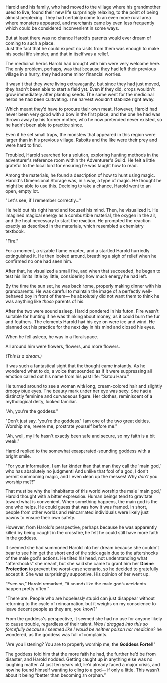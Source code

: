 Harold and his family, who had moved to the village where his grandmother used to live, found their new life surprisingly relaxing, to the point of being almost perplexing. They had certainly come to an even more rural area where monsters appeared, and merchants came by even less frequently which could be considered inconvenient in some ways. 

But at least there was no chance Harold’s parents would ever dream of coming to such a place.  
Just the fact that he could expect no visits from them was enough to make his social life simpler, and that in itself was a relief.

The medicinal herbs Harold had brought with him were very welcome here. The only problem, perhaps, was that because they had left their previous village in a hurry, they had some minor financial worries.

It wasn't that they were living extravagantly, but since they had just moved, they hadn't been able to start a field yet. Even if they did, crops wouldn't grow immediately after planting seeds. The same went for the medicinal herbs he had been cultivating. The harvest wouldn't stabilize right away.

Which meant they’d have to procure their own meat. However, Harold had never been very good with a bow in the first place, and the one he had was thrown away by his former mother, who he now pretended never existed, so he hadn't been able to practice since. 

Even if he set small traps, the monsters that appeared in this region were larger than in his previous village. Rabbits and the like were their prey and were hard to find.

Troubled, Harold searched for a solution, exploring hunting methods in the adventurer's reference room within the Adventurer's Guild. He felt a little grateful to the local lord for ensuring he was taught how to read.

Among the materials, he found a description of how to hunt using magic. Harold's Dimensional Storage was, in a way, a type of magic. He thought he might be able to use this. Deciding to take a chance, Harold went to an open, empty lot.

"Let's see, if I remember correctly..."

He held out his right hand and focused his mind. Then, he visualized it. He imagined magical energy as a combustible material, the oxygen in the air, and the heat necessary to start the reaction. He prompted the reaction exactly as described in the materials, which resembled a chemistry textbook.

"Fire."

For a moment, a sizable flame erupted, and a startled Harold hurriedly extinguished it. He then looked around, breathing a sigh of relief when he confirmed no one had seen him.

After that, he visualized a small fire, and when that succeeded, he began to test his limits little by little, considering how much energy he had left.

By the time the sun set, he was back home, properly making dinner with his grandparents. He was careful to maintain the image of a perfectly well-behaved boy in front of them— he absolutely did not want them to think he was anything like _those_ parents of his.

After the two were sound asleep, Harold pondered in his futon. Fire wasn't suitable for hunting if he was thinking about money, as it could burn the fur and feathers. The elements Harold had his eye on were ice and wind. He planned out his practice for the next day in his mind and closed his eyes.

When he fell asleep, he was in a floral space.

All around him were flowers, flowers, and more flowers.

_(This is a dream.)_

It was such a fantastical sight that the thought came instantly. As he wondered what to do, a voice that sounded as if it were suppressing all emotion called out his name from his past life: "Satou Haru."

He turned around to see a woman with long, cream-colored hair and slightly droopy blue eyes. The beauty mark under her eye was sexy. She had a distinctly feminine and curvaceous figure. Her clothes, reminiscent of a mythological deity, looked familiar.

"Ah, you're the goddess."

"Don't just say, 'you're the goddess.' I am one of the two great deities. Worship me, revere me, prostrate yourself before me."

"Ah, well, my life hasn't exactly been safe and secure, so my faith is a bit weak."

Harold replied to the somewhat exasperated-sounding goddess with a bright smile.

"For your information, I am far kinder than that man they call the 'main god,' who has absolutely no judgment! And unlike that fool of a god, I don't permit summoning magic, and I even clean up the messes! Why _don’t_ you worship me?!"

That must be why the inhabitants of this world worship the male 'main god,' Harold thought with a bitter expression. Human beings tend to gravitate toward what is convenient. When something happens, the main god is the one who helps. He could guess that was how it was framed. In short, people from other worlds and reincarnated individuals were likely just pawns to ensure their own safety.

However, from Harold's perspective, perhaps because he was apparently killed by being caught in the crossfire, he felt he could still have more faith in the goddess.

It seemed she had summoned Harold into her dream because she couldn't bear to see him get the short end of the stick again due to the aftershocks of the male god's actions. He tilted his head, not understanding what "aftershocks" she meant, but she said she came to grant him her **Divine Protection** to prevent the worst-case scenario, so he decided to gratefully accept it. She was surprisingly supportive. His opinion of her went up.

“Even so,” Harold remarked, “it sounds like the male god’s accidents happen pretty often.”

"There are. People who are hopelessly stupid can just disappear without returning to the cycle of reincarnation, but it weighs on my conscience to leave decent people as they are, you know?"

From the goddess's perspective, it seemed she had no use for anyone likely to cause trouble, regardless of their talent. _Was I dragged into this so forcefully because I seemed like I would be neither poison nor medicine?_ he wondered, as the goddess was full of complaints.

"Are you listening? You are to properly worship me, the **Goddess Forte**!!"

The goddess told him that the more faith he had, the further he’d be from disaster, and Harold nodded. Getting caught up in anything else was no laughing matter. At just ten years old, he’d already faced a major crisis, and now he found himself wanting to cling to a god— if only a little. This wasn’t about it being “better than becoming an orphan.”
